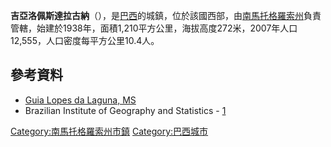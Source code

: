 {{coord|21|27|28|S|56|06|50|W|scale:30000|display=title}}

'''吉亞洛佩斯達拉古納'''（{{lang-pt|Guia Lopes da Laguna}}），是[[巴西|巴西]]的城鎮，位於該國西部，由[[南馬托格羅索州|南馬托格羅索州]]負責管轄，始建於1938年，面積1,210平方公里，海拔高度272米，2007年人口12,555，人口密度每平方公里10.4人。

==參考資料==
* [http://www.guialopesdalaguna.ms.gov.br  Guia Lopes da Laguna, MS] {{Wayback|url=http://www.guialopesdalaguna.ms.gov.br/ |date=20210127072241 }}
* Brazilian Institute of Geography and Statistics - [https://web.archive.org/web/20080611095922/http://www.ibge.gov.br/cidadesat/default.php]

{{Brazil-geo-stub}}
{{南馬托格羅索州市鎮}}
[[Category:南馬托格羅索州市鎮|Category:南馬托格羅索州市鎮]]
[[Category:巴西城市|Category:巴西城市]]